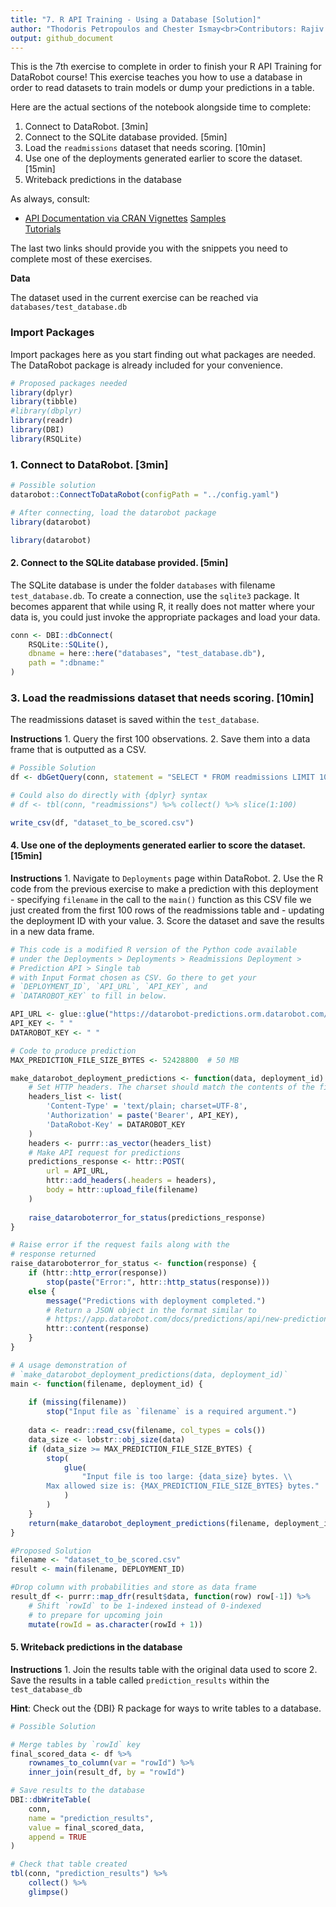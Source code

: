 ```yaml
---
title: "7. R API Training - Using a Database [Solution]"
author: "Thodoris Petropoulos and Chester Ismay<br>Contributors: Rajiv Shah"
output: github_document
---
```


This is the 7th exercise to complete in order to finish your R API Training for DataRobot course! This exercise teaches you how to use a database in order to read datasets to train models or dump your predictions in a table.

Here are the actual sections of the notebook alongside time to complete:

1. Connect to DataRobot. [3min]
2. Connect to the SQLite database provided. [5min]
3. Load the `readmissions` dataset that needs scoring. [10min]
4. Use one of the deployments generated earlier to score the dataset. [15min]
5. Writeback predictions in the database

As always, consult:

- [API Documentation via CRAN Vignettes](https://CRAN.R-project.org/package=datarobot)
[Samples](https://github.com/datarobot-community/examples-for-data-scientists) <br>
[Tutorials](https://github.com/datarobot-community/tutorials-for-data-scientists)

The last two links should provide you with the snippets you need to complete most of these exercises.

**Data**

The dataset used in the current exercise can be reached via `databases/test_database.db`

### Import Packages
Import packages here as you start finding out what packages are needed. The DataRobot package is already included for your convenience.

```r
# Proposed packages needed
library(dplyr)
library(tibble)
#library(dbplyr)
library(readr)
library(DBI)
library(RSQLite)
```


### 1. Connect to DataRobot. [3min]<br>

```r
# Possible solution
datarobot::ConnectToDataRobot(configPath = "../config.yaml")

# After connecting, load the datarobot package
library(datarobot)
```

```r
library(datarobot)
```


#### 2. Connect to the SQLite database provided. [5min]

The SQLite database is under the folder `databases` with filename `test_database.db`. To create a connection, use the `sqlite3` package. It becomes apparent that while using R, it really does not matter where your data is, you could just invoke the appropriate packages and load your data.

```r
conn <- DBI::dbConnect(
    RSQLite::SQLite(), 
    dbname = here::here("databases", "test_database.db"),
    path = ":dbname:"
)
```

### 3. Load the readmissions dataset that needs scoring. [10min]
The readmissions dataset is saved within the `test_database`.

**Instructions** 
1. Query the first 100 observations.
2. Save them into a data frame that is outputted as a CSV.

```r
# Possible Solution
df <- dbGetQuery(conn, statement = "SELECT * FROM readmissions LIMIT 100")

# Could also do directly with {dplyr} syntax
# df <- tbl(conn, "readmissions") %>% collect() %>% slice(1:100)

write_csv(df, "dataset_to_be_scored.csv")
```


#### 4. Use one of the deployments generated earlier to score the dataset. [15min]
**Instructions**
1. Navigate to `Deployments` page within DataRobot.
2. Use the R code from the previous exercise to make a prediction with this deployment         
    - specifying `filename` in the call to the `main()` function as this CSV file we just created from the first 100 rows of the readmissions table and
    - updating the deployment ID with your value.
3. Score the dataset and save the results in a new data frame.

```r
# This code is a modified R version of the Python code available
# under the Deployments > Deployments > Readmissions Deployment >
# Prediction API > Single tab
# with Input Format chosen as CSV. Go there to get your 
# `DEPLOYMENT_ID`, `API_URL`, `API_KEY`, and 
# `DATAROBOT_KEY` to fill in below.

API_URL <- glue::glue("https://datarobot-predictions.orm.datarobot.com/predApi/v1.0/deployments/{DEPLOYMENT_ID}/predictions")
API_KEY <- " "
DATAROBOT_KEY <- " "

# Code to produce prediction
MAX_PREDICTION_FILE_SIZE_BYTES <- 52428800  # 50 MB

make_datarobot_deployment_predictions <- function(data, deployment_id) {
    # Set HTTP headers. The charset should match the contents of the file.
    headers_list <- list(
        'Content-Type' = 'text/plain; charset=UTF-8',
        'Authorization' = paste('Bearer', API_KEY),
        'DataRobot-Key' = DATAROBOT_KEY
    )
    headers <- purrr::as_vector(headers_list)
    # Make API request for predictions
    predictions_response <- httr::POST(
        url = API_URL,
        httr::add_headers(.headers = headers),
        body = httr::upload_file(filename)
    )
    
    raise_dataroboterror_for_status(predictions_response)
}

# Raise error if the request fails along with the 
# response returned
raise_dataroboterror_for_status <- function(response) {
    if (httr::http_error(response))
        stop(paste("Error:", httr::http_status(response)))
    else {
        message("Predictions with deployment completed.")
        # Return a JSON object in the format similar to
        # https://app.datarobot.com/docs/predictions/api/new-prediction-api.html#response-schema
        httr::content(response)
    }
}

# A usage demonstration of 
# `make_datarobot_deployment_predictions(data, deployment_id)`
main <- function(filename, deployment_id) {
    
    if (missing(filename))
        stop("Input file as `filename` is a required argument.")
    
    data <- readr::read_csv(filename, col_types = cols())
    data_size <- lobstr::obj_size(data)
    if (data_size >= MAX_PREDICTION_FILE_SIZE_BYTES) {
        stop(
            glue(
                "Input file is too large: {data_size} bytes. \\
        Max allowed size is: {MAX_PREDICTION_FILE_SIZE_BYTES} bytes."
            )
        )
    }
    return(make_datarobot_deployment_predictions(filename, deployment_id))
}
```

```r
#Proposed Solution
filename <- "dataset_to_be_scored.csv"
result <- main(filename, DEPLOYMENT_ID)

#Drop column with probabilities and store as data frame
result_df <- purrr::map_dfr(result$data, function(row) row[-1]) %>% 
    # Shift `rowId` to be 1-indexed instead of 0-indexed
    # to prepare for upcoming join
    mutate(rowId = as.character(rowId + 1))
```

#### 5. Writeback predictions in the database

**Instructions**
1. Join the results table with the original data used to score
2. Save the results in a table called `prediction_results` within the `test_database_db`

**Hint**: Check out the {DBI} R package for ways to write tables to a database.

```r
# Possible Solution

# Merge tables by `rowId` key
final_scored_data <- df %>% 
    rownames_to_column(var = "rowId") %>% 
    inner_join(result_df, by = "rowId")

# Save results to the database
DBI::dbWriteTable(
    conn, 
    name = "prediction_results", 
    value = final_scored_data,
    append = TRUE
)

# Check that table created
tbl(conn, "prediction_results") %>% 
    collect() %>% 
    glimpse()
```
